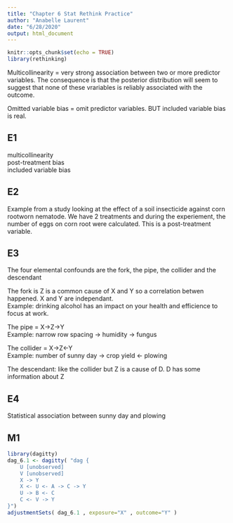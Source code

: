 ```yaml
---
title: "Chapter 6 Stat Rethink Practice"
author: "Anabelle Laurent"
date: "6/28/2020"
output: html_document
---
```



```r
knitr::opts_chunk$set(echo = TRUE)
library(rethinking)
```

Multicollinearity = very strong association between two or more predictor variables. The consequence is that the posterior distribution will seem to suggest that none of these vrariables is reliably associated with the outcome.  

Omitted variable bias = omit predictor variables. BUT included variable bias is real.  

## E1  
multicollinearity  
post-treatment bias  
included variable bias  

## E2  
Example from a study looking at the effect of a soil insecticide against corn rootworn nematode. We have 2 treatments and during the experiement, the number of eggs on corn root were calculated. This is a post-treatment variable.  

## E3  
The four elemental confounds are the fork, the pipe, the collider and the descendant  

The fork is Z is a common cause of X and Y so a correlation betwen happened. X and Y are independant.  
Example: drinking alcohol has an impact on your health and efficience to focus at work.  

The pipe = X->Z->Y  
Example: narrow row spacing -> humidity -> fungus  

The collider = X->Z<-Y  
Example: number of sunny day -> crop yield <- plowing  

The descendant: like the collider but Z is a cause of D. D has some information about Z  

## E4

Statistical association between sunny day and plowing


## M1

```r
library(dagitty)
dag_6.1 <- dagitty( "dag {
    U [unobserved]
    V [unobserved]
    X -> Y
    X <- U <- A -> C -> Y
    U -> B <- C
    C <- V -> Y
}")
adjustmentSets( dag_6.1 , exposure="X" , outcome="Y" )

```

